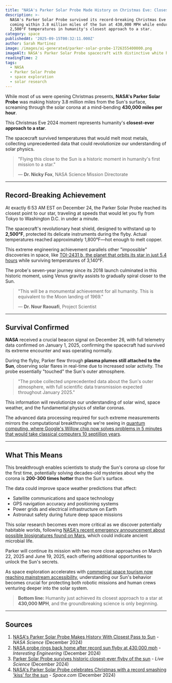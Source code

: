 ```yaml
---
title: "NASA's Parker Solar Probe Made History on Christmas Eve: Closest Sun Flyby Ever at 430,000 MPH"
description: >-
  NASA's Parker Solar Probe survived its record-breaking Christmas Eve flyby,
  coming within 3.8 million miles of the Sun at 430,000 MPH while enduring
  2,500°F temperatures in humanity's closest approach to a star.
category: space
publishedAt: '2025-09-15T00:32:11.000Z'
author: Sarah Martinez
image: /images/ai-generated/parker-solar-probe-1726355400000.png
imageAlt: NASA's Parker Solar Probe spacecraft with distinctive white heat shield flying through the Sun's bright orange corona at 430,000 MPH during historic Christmas Eve flyby, with intense solar plasma effects, corona flares, and dramatic space environment visible around the probe
readingTime: 2
tags:
  - NASA
  - Parker Solar Probe
  - space exploration
  - solar research
---
```


While most of us were opening Christmas presents, **NASA's Parker Solar Probe** was making history 3.8 million miles from the Sun's surface, screaming through the solar corona at a mind-bending **430,000 miles per hour**.

This Christmas Eve 2024 moment represents humanity's **closest-ever approach to a star**.

The spacecraft survived temperatures that would melt most metals, collecting unprecedented data that could revolutionize our understanding of solar physics.

> "Flying this close to the Sun is a historic moment in humanity's first mission to a star."
>
> — **Dr. Nicky Fox**, NASA Science Mission Directorate

---

## Record-Breaking Achievement

At exactly 6:53 AM EST on December 24, the Parker Solar Probe reached its closest point to our star, traveling at speeds that would let you fly from Tokyo to Washington D.C. in under a minute.

The spacecraft's revolutionary heat shield, designed to withstand up to **2,500°F**, protected its delicate instruments during the flyby. Actual temperatures reached approximately 1,800°F—hot enough to melt copper.

This extreme engineering achievement parallels other "impossible" discoveries in space, like [TOI-2431 b, the planet that orbits its star in just 5.4 hours](/space/toi-2431-b-impossible-planet-defies-physics-nasa-discovery) while surviving temperatures of 3,140°F.

The probe's seven-year journey since its 2018 launch culminated in this historic moment, using Venus gravity assists to gradually spiral closer to the Sun.

> "This will be a monumental achievement for all humanity. This is equivalent to the Moon landing of 1969."
>
> — **Dr. Nour Raouafi**, Project Scientist

---

## Survival Confirmed

**NASA** received a crucial beacon signal on December 26, with full telemetry data confirmed on January 1, 2025, confirming the spacecraft had survived its extreme encounter and was operating normally.

During the flyby, Parker flew through **plasma plumes still attached to the Sun**, observing solar flares in real-time due to increased solar activity. The probe essentially "touched" the Sun's outer atmosphere.

> "The probe collected unprecedented data about the Sun's outer atmosphere, with full scientific data transmission expected throughout January 2025."

This information will revolutionize our understanding of solar wind, space weather, and the fundamental physics of stellar coronas.

The advanced data processing required for such extreme measurements mirrors the computational breakthroughs we're seeing in [quantum computing, where Google's Willow chip now solves problems in 5 minutes that would take classical computers 10 septillion years](/technology/quantum-computing-2025-commercial-breakthrough).

---

## What This Means

This breakthrough enables scientists to study the Sun's corona up close for the first time, potentially solving decades-old mysteries about why the corona is **200-300 times hotter** than the Sun's surface.

The data could improve space weather predictions that affect:

- Satellite communications and space technology
- GPS navigation accuracy and positioning systems
- Power grids and electrical infrastructure on Earth
- Astronaut safety during future deep space missions

This solar research becomes even more critical as we discover potentially habitable worlds, following [NASA's recent emergency announcement about possible biosignatures found on Mars](/space/nasa-mars-emergency-discovery-biosignature), which could indicate ancient microbial life.

Parker will continue its mission with two more close approaches on March 22, 2025 and June 19, 2025, each offering additional opportunities to unlock the Sun's secrets.

As space exploration accelerates with [commercial space tourism now reaching mainstream accessibility](/space/space-tourism-reaches-mainstream), understanding our Sun's behavior becomes crucial for protecting both robotic missions and human crews venturing deeper into the solar system.

> **Bottom line:** Humanity just achieved its closest approach to a star at **430,000 MPH**, and the groundbreaking science is only beginning.

---

## Sources

1. [NASA's Parker Solar Probe Makes History With Closest Pass to Sun](https://science.nasa.gov/science-research/heliophysics/nasas-parker-solar-probe-makes-history-with-closest-pass-to-sun/) - _NASA Science_ (December 2024)
2. [NASA probe rings back home after record sun flyby at 430,000 mph](https://interestingengineering.com/space/nasa-solar-probe-alive) - _Interesting Engineering_ (December 2024)
3. [Parker Solar Probe survives historic closest-ever flyby of the sun](https://www.livescience.com/space/space-exploration/nasas-parker-solar-probe-completes-historic-christmas-eve-flyby-of-the-sun-but-it-could-take-days-to-know-if-it-survived) - _Live Science_ (December 2024)
4. [NASA's Parker Solar Probe celebrates Christmas with a record smashing 'kiss' for the sun](https://www.space.com/nasa-parker-solar-probe-christmas-flyby) - _Space.com_ (December 2024)
